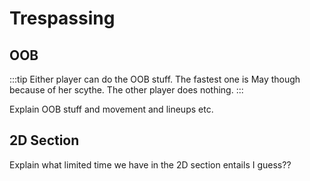 
# Trespassing

## OOB

:::tip
Either player can do the OOB stuff. The fastest one is May though because of her scythe. The other player does nothing.
:::

Explain OOB stuff and movement and lineups etc.

## 2D Section

Explain what limited time we have in the 2D section entails I guess??